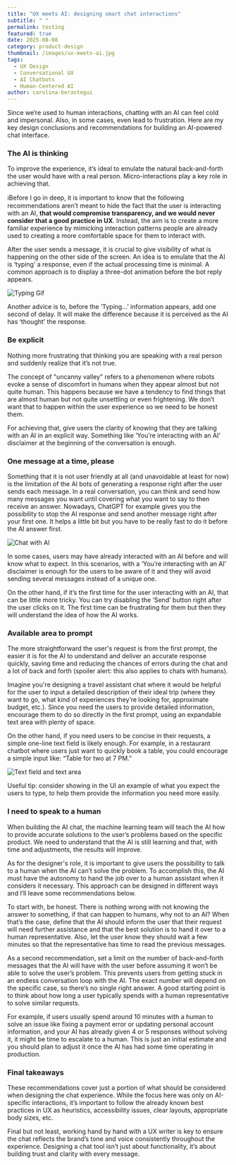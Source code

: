```yaml
---
title: "UX meets AI: designing smart chat interactions"
subtitle: " "
permalink: testing
featured: true
date: 2025-08-08
category: product-design
thumbnail: /images/ux-meets-ai.jpg
tags:
  - UX Design
  - Conversational UX
  - AI Chatbots
  - Human-Centered AI
author: carolina-berastegui
---
```

Since we’re used to human interactions, chatting with an AI can feel cold and impersonal. Also, in some cases, even lead to frustration. Here are my key design conclusions and recommendations for building an AI-powered chat interface.

<VideoPlayer name="screen-recording-2025-08-29-at-15.09.24.mp4"/>
<VideoPlayer id="bjqEXBmBTO8"/>

### **The AI is thinking**

To improve the experience, it’s ideal to emulate the natural back-and-forth the user would have with a real person. Micro-interactions play a key role in achieving that.

ℹ️Before I go in deep, it is important to know that the following recommendations aren’t meant to hide the fact that the user is interacting with an AI, **that would compromise transparency, and we would never consider that a good practice in UX**. Instead, the aim is to create a more familiar experience by mimicking interaction patterns people are already used to creating a more comfortable space for them to interact with.

After the user sends a message, it is crucial to give visibility of what is happening on the other side of the screen. An idea is to emulate that the AI is ‘typing’ a response, even if the actual processing time is minimal. A common approach is to display a three-dot animation before the bot reply appears.

![Typing Gif](/images/typing-gif.gif "Typing Gif")

Another advice is to, before the ‘Typing…’ information appears, add one second of delay. It will make the difference because it is perceived as the AI has ‘thought’ the response.

### **Be explicit**

Nothing more frustrating that thinking you are speaking with a real person and suddenly realize that it’s not true.

The concept of "uncanny valley" refers to a phenomenon where robots evoke a sense of discomfort in humans when they appear almost but not quite human. This happens because we have a tendency to find things that are almost human but not quite unsettling or even frightening. We don’t want that to happen within the user experience so we need to be honest them.

For achieving that, give users the clarity of knowing that they are talking with an AI in an explicit way. Something like ‘You’re interacting with an AI’ disclaimer at the beginning of the conversation is enough.

### **One message at a time, please**

Something that it is not user friendly at all (and unavoidable at least for now) is the limitation of the AI bots of generating a response right after the user sends each message. In a real conversation, you can think and send how many messages you want until covering what you want to say to then receive an answer. Nowadays, ChatGPT for example gives you the possibility to stop the AI response and send another message right after your first one. It helps a little bit but you have to be really fast to do it before the AI answer first.

![Chat with AI](/images/ux-meets-ai-chat.png "Chat with AI")

In some cases, users may have already interacted with an AI before and will know what to expect. In this scenarios, with a ‘You’re interacting with an AI’ disclaimer is enough for the users to be aware of it and they will avoid sending several messages instead of a unique one.

On the other hand, if it’s the first time for the user interacting with an AI, that can be little more tricky. You can try disabling the ‘Send’ button right after the user clicks on it. The first time can be frustrating for them but then they will understand the idea of how the AI works.

### **Available area to prompt**

The more straightforward the user's request is from the first prompt, the easier it is for the AI to understand and deliver an accurate response quickly, saving time and reducing the chances of errors during the chat and a lot of back and forth (spoiler alert: this also applies to chats with humans).

Imagine you're designing a travel assistant chat where it would be helpful for the user to input a detailed description of their ideal trip (where they want to go, what kind of experiences they’re looking for, approximate budget, etc.). Since you need the users to provide detailed information, encourage them to do so directly in the first prompt, using an expandable text area with plenty of space.

On the other hand, if you need users to be concise in their requests, a simple one-line text field is likely enough. For example, in a restaurant chatbot where users just want to quickly book a table, you could encourage a simple input like: “Table for two at 7 PM.”

![Text field and text area](/images/ux-meets-ai-chat-2.png)

Useful tip: consider showing in the UI an example of what you expect the users to type, to help them provide the information you need more easily.

### **I need to speak to a human**

When building the AI chat, the machine learning team will teach the AI how to provide accurate solutions to the user’s problems based on the specific product. We need to understand that the AI is still learning and that, with time and adjustments, the results will improve.

As for the designer's role, it is important to give users the possibility to talk to a human when the AI can’t solve the problem. To accomplish this, the AI must have the autonomy to hand the job over to a human assistant when it considers it necessary. This approach can be designed in different ways and I’ll leave some recommendations below.

To start with, be honest. There is nothing wrong with not knowing the answer to something, if that can happen to humans, why not to an AI? When that’s the case, define that the AI should inform the user that their request will need further assistance and that the best solution is to hand it over to a human representative. Also, let the user know they should wait a few minutes so that the representative has time to read the previous messages.

As a second recommendation, set a limit on the number of back-and-forth messages that the AI will have with the user before assuming it won’t be able to solve the user’s problem. This prevents users from getting stuck in an endless conversation loop with the AI. The exact number will depend on the specific case, so there’s no single right answer. A good starting point is to think about how long a user typically spends with a human representative to solve similar requests.

For example, if users usually spend around 10 minutes with a human to solve an issue like fixing a payment error or updating personal account information, and your AI has already given 4 or 5 responses without solving it, it might be time to escalate to a human. This is just an initial estimate and you should plan to adjust it once the AI has had some time operating in production.

### Final takeaways

These recommendations cover just a portion of what should be considered when designing the chat experience. While the focus here was only on AI-specific interactions, it’s important to follow the already known best practices in UX as heuristics, accessibility issues, clear layouts, appropriate body sizes, etc.

Final but not least, working hand by hand with a UX writer is key to ensure the chat reflects the brand’s tone and voice consistently throughout the experience. Designing a chat tool isn’t just about functionality, it’s about building trust and clarity with every message.